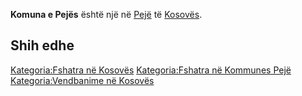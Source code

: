 {{Fshat në 
 | Emri                = Komuna e Pejës
 | EmriAlt                = 
 | NAME_SHORT_FORM=      Pejë
 | NAME_GENERIC=      Komuna
 | NAME_SORT_NAME_RO=      KOMUNAEPEJES
 | FULL_NAME_RO = Komuna e Pejës
 | FULL_NAME_ND_RO=Komuna e Pejes
 | SORT_NAME_RG=PEJES KOMUNAE
 | FULL_NAME_RG=Pejës, Komuna e
 | FULL_NAME_ND_RG=Pejes, Komuna e
 | SRP_NAME_SHORT_FORM=      
 | SRP_NAME_GENERIC=      
 | SRP_NAME_SORT_NAME_RO=      
 | SRP_FULL_NAME_RO = 
 | SRP_FULL_NAME_ND_RO=
 | SRP_SORT_NAME_RG=
 | SRP_FULL_NAME_RG=
 | SRP_FULL_NAME_ND_RG=
 | Emri (Rasa dhanore) = 
 | Figura              = 
 | Shteti              = Kosovo
 | Komuna              = Pejë
 | Kodi postar         = 
 | Sipërfaqja          = 

 | Popullsia           = 

 | Regj. i popullsisë  = 
 | Dend. e popullsisë  = 
 | Faqja zyrtare       = 
 <!--- Koordinatat ----> 
 | Gjerësia            = 42.7
 | Gjatësia            = 20.266667
 | Lartësia            = 
}}
'''Komuna e Pejës''' është një [[]] në [[Pejë]] të [[Kosovës]].

<!-- == Gjeografia == -->
<!-- == Historia == -->
<!-- == Demografia == -->
== Shih edhe ==
{{Komuna Pejë}}
{{Kosovo-Administrata-Cung}}

[[Kategoria:Fshatra në Kosovës]]
[[Kategoria:Fshatra në Kommunes Pejë]]
[[Kategoria:Vendbanime në Kosovës]]